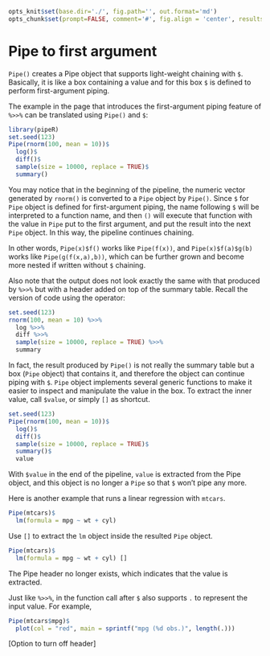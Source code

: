 ```r
opts_knit$set(base.dir='./', fig.path='', out.format='md')
opts_chunk$set(prompt=FALSE, comment='#', fig.align = 'center', results='markup')
```

# Pipe to first argument

`Pipe()` creates a Pipe object that supports light-weight chaining with `$`. Basically, it is like a box containing a value and for this box `$` is defined to perform first-argument piping.

The example in the page that introduces the first-argument piping feature of `%>>%` can be translated using `Pipe()` and `$`:

```r
library(pipeR)
set.seed(123)
Pipe(rnorm(100, mean = 10))$
  log()$
  diff()$
  sample(size = 10000, replace = TRUE)$
  summary()
```

You may notice that in the beginning of the pipeline, the numeric vector generated by `rnorm()` is converted to a `Pipe` object by `Pipe()`. Since `$` for `Pipe` object is defined for first-argument piping, the name following `$` will be interpreted to a function name, and then `()` will execute that function with the value in `Pipe` put to the first argument, and put the result into the next `Pipe` object. In this way, the pipeline continues chaining.

In other words, `Pipe(x)$f()` works like `Pipe(f(x))`, and `Pipe(x)$f(a)$g(b)` works like `Pipe(g(f(x,a),b))`, which can be further grown and become more nested if written without `$` chaining. 

Also note that the output does not look exactly the same with that produced by `%>>%` but with a header added on top of the summary table. Recall the version of code using the operator:

```r
set.seed(123)
rnorm(100, mean = 10) %>>%
  log %>>%
  diff %>>%
  sample(size = 10000, replace = TRUE) %>>%
  summary
```

In fact, the result produced by `Pipe()` is not really the summary table but a box (`Pipe` object) that contains it, and therefore the object can continue piping with `$`. `Pipe` object implements several generic functions to make it easier to inspect and manipulate the value in the box. To extract the inner value, call `$value`, or simply `[]` as shortcut.

```r
set.seed(123)
Pipe(rnorm(100, mean = 10))$
  log()$
  diff()$
  sample(size = 10000, replace = TRUE)$
  summary()$
  value
```

With `$value` in the end of the pipeline, `value` is extracted from the Pipe object, and this object is no longer a `Pipe` so that `$` won't pipe any more.

Here is another example that runs a linear regression with `mtcars`.

```r
Pipe(mtcars)$
  lm(formula = mpg ~ wt + cyl)
```

Use `[]` to extract the `lm` object inside the resulted `Pipe` object.

```r
Pipe(mtcars)$
  lm(formula = mpg ~ wt + cyl) []
```

The Pipe header no longer exists, which indicates that the value is extracted.

Just like `%>>%`, in the function call after `$` also supports `.` to represent the input value. For example,

```r
Pipe(mtcars$mpg)$
  plot(col = "red", main = sprintf("mpg (%d obs.)", length(.)))
```

[Option to turn off header]
